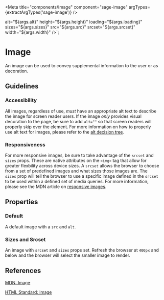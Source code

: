 


<Meta title="components/Image" component="sage-image" argTypes={extractArgTypes('sage-image')} />

  alt="${args.alt}"
  height="${args.height}"
  loading="${args.loading}"
  sizes="${args.sizes}"
  src="${args.src}"
  srcset="${args.srcset}"
  width="${args.width}"
/>`;

# Image

An image can be used to convey supplemental information to the user or as decoration.

## Guidelines

### Accessibility

All images, regardless of use, _must_ have an appropriate alt text to describe the image for screen reader users. If the image _only_ provides visual decoration to the page, be sure to add `alt=""` so that screen readers will properly skip over the element. For more information on how to properly use alt text for images, please refer to the [alt decision tree](https://www.w3.org/WAI/tutorials/images/decision-tree/).

### Responsiveness

For more responsive images, be sure to take advantage of the `srcset` and `sizes` props. These are native attributes on the `<img>` tag that allow for greater flexbility across device sizes. A `srcset` allows the browser to choose from a set of predefined images and what sizes those images are. The `sizes` prop will tell the browser to use a specific image defined in the `srcset` to be used within a defined set of media queries. For more information, please see the MDN article on [responsive images](https://developer.mozilla.org/en-US/docs/Learn/HTML/Multimedia_and_embedding/Responsive_images).

## Properties

<ArgsTable of="sage-image" />

### Default

A default image with a `src` and `alt`.

<Story story={stories.Default} />

<Canvas>
  <sage-image src="//source.unsplash.com/320x180" alt="Random Unsplash"></sage-image>
</Canvas>

### Sizes and Srcset

An image with `srcset` and `sizes` props set. Refresh the browser at `400px` and below and the browser will select the smaller image to render.

<Story story={stories.SizesAndSrcset} />

<Canvas>
  <sage-image alt="Random Unsplash" sizes="(max-width: 450px) 150px, 600px" src="//source.unsplash.com/600x200" srcset="//source.unsplash.com/150x150 400w, //source.unsplash.com/600x200"></sage-image>
</Canvas>

## References

[MDN: Image](https://developer.mozilla.org/en-US/docs/Web/HTML/Element/img)

[HTML Standard: Image](https://html.spec.whatwg.org/multipage/images.html)
